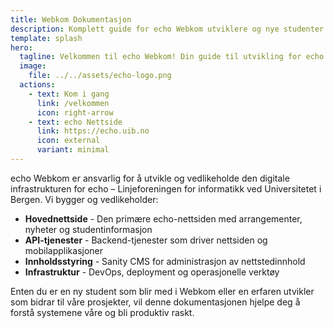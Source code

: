 ```yaml
---
title: Webkom Dokumentasjon
description: Komplett guide for echo Webkom utviklere og nye studenter.
template: splash
hero:
  tagline: Velkommen til echo Webkom! Din guide til utvikling for echo – Linjeforeningen for informatikk.
  image:
    file: ../../assets/echo-logo.png
  actions:
    - text: Kom i gang
      link: /velkommen
      icon: right-arrow
    - text: echo Nettside
      link: https://echo.uib.no
      icon: external
      variant: minimal
---
```


echo Webkom er ansvarlig for å utvikle og vedlikeholde den digitale infrastrukturen for echo – Linjeforeningen for informatikk ved Universitetet i Bergen. Vi bygger og vedlikeholder:

- **Hovednettside** - Den primære echo-nettsiden med arrangementer, nyheter og studentinformasjon
- **API-tjenester** - Backend-tjenester som driver nettsiden og mobilapplikasjoner
- **Innholdsstyring** - Sanity CMS for administrasjon av nettstedinnhold
- **Infrastruktur** - DevOps, deployment og operasjonelle verktøy

Enten du er en ny student som blir med i Webkom eller en erfaren utvikler som bidrar til våre prosjekter, vil denne dokumentasjonen hjelpe deg å forstå systemene våre og bli produktiv raskt.

